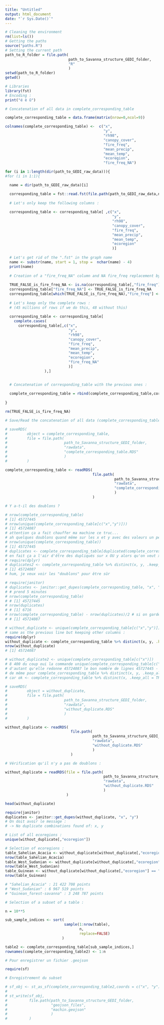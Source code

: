 ```yaml
---
title: "Untitled"
output: html_document
date: "`r Sys.Date()`"
---
```


```r
# Cleaning the environment
rm(list=ls())
# Getting the paths
source("paths.R")
# Setting the current path
path_to_R_folder = file.path(
                             path_to_Savanna_structure_GEDI_folder,
                             "R"
                             )
setwd(path_to_R_folder)
getwd()

# Libraries
library(fst)
# Encoding :
print("é è û")
```
```r
# Concatenation of all data in complete_corresponding_table

complete_corresponding_table = data.frame(matrix(nrow=0,ncol=9))

colnames(complete_corresponding_table) <-  c("x",
                                             "y",
                                             "rh98",
                                             "canopy_cover",
                                             "fire_freq",
                                             "mean_precip",
                                             "mean_temp",
                                             "ecoregion",
                                             "fire_freq_NA")

for (i in 1:length(dir(path_to_GEDI_raw_data))){
#for (i in 1:1){

  name = dir(path_to_GEDI_raw_data)[i]

  corresponding_table = fst::read.fst(file.path(path_to_GEDI_raw_data,name))
  
  # Let's only keep the following columns :
  
  corresponding_table <- corresponding_table[ ,c("x",
                                                 "y",
                                                 "rh98",
                                                 "canopy_cover",
                                                 "fire_freq",
                                                 "mean_precip",
                                                 "mean_temp",
                                                 "ecoregion"
                                                 )]
  
  # Let's get rid of the ".fst" in the graph name
  name <- substr(name, start = 1, stop =  nchar(name) - 4)
  print(name)
  
  # Creation of a "fire_freq_NA" column and NA fire_freq replacement by 0s :
  
  TRUE_FALSE_is_fire_freq_NA <- is.na(corresponding_table[,"fire_freq"])
  corresponding_table["fire_freq_NA"] <- TRUE_FALSE_is_fire_freq_NA
  corresponding_table[which(TRUE_FALSE_is_fire_freq_NA),"fire_freq"] <- 0
  
  # Let's keep only the complete rows :
  # (45 millions of rows if we do this, 48 without this)
  
  corresponding_table <- corresponding_table[
    complete.cases(
      corresponding_table[,c("x",
                             "y",
                             "rh98",
                             "canopy_cover",
                             "fire_freq",
                             "mean_precip",
                             "mean_temp",
                             "ecoregion",
                             "fire_freq_NA"
                             )]
                  ),]

  
  # Concatenation of corresponding_table with the previous ones :
  
  complete_corresponding_table = rbind(complete_corresponding_table,corresponding_table)
  
}

rm(TRUE_FALSE_is_fire_freq_NA)
```
```r
# Save/Read the concatenation of all data (complete_corresponding_table)

# saveRDS(
#         object = complete_corresponding_table,
#         file = file.path(
#                          path_to_Savanna_structure_GEDI_folder,
#                          "rawdata",
#                          "complete_corresponding_table.RDS"
#                          )
#         )

complete_corresponding_table <- readRDS(
                                        file.path(
                                                  path_to_Savanna_structure_GEDI_folder,
                                                  "rawdata",
                                                  "complete_corresponding_table.RDS"
                                                  )
                                        )
```

```r
# Y a-t-il des doublons ?

# nrow(complete_corresponding_table)
# [1] 45727445
# nrow(unique(complete_corresponding_table[c("x","y")]))
# [1] 45724087
# attention ça a fait chauffer ma machine ce truc...
# ah quelques doublons quand même sur les x et y avec des valeurs un peu différentes pour les autres variables
# nrow(unique(complete_corresponding_table))
# [1] 45727445
# duplicates <- complete_corresponding_table[duplicated(complete_corresponding_table[ , c("x","y")]),]    
# en fait ça a l'air d'être des dupliqués sur x OU y alors qu'on veut x ET y
# require(dplyr)
# duplicates2 <- complete_corresponding_table %>% distinct(x, y, .keep_all = TRUE)
# [1] 45724087
# hum, je veux voir les "doublons" pour être sûr

# require(janitor)
# duplicates <- janitor::get_dupes(complete_corresponding_table, "x", "y")
# # prend 5 minutes
# nrow(complete_corresponding_table)
# # [1] 45727445
# nrow(duplicates)
# # [1] 6716
# nrow(complete_corresponding_table) - nrow(duplicates)/2 # si on garde 1 duplicat sur 2
# # [1] 45724087

# without_duplicate <- unique(complete_corresponding_table[c("x","y")])
# same as the previous line but keeping other columns :
require(dplyr)
without_duplicate <- complete_corresponding_table %>% distinct(x, y, .keep_all = TRUE)
nrow(without_duplicate)
# [1] 45724087

# without_duplicate2 <- unique(complete_corresponding_table[c("x")])
# 8 400 du coup oui la commande unique(complete_corresponding_table[c("x","y")]) semble être la bonne,
# d'autant qu'elle redonne 45724087 le bon nombre de lignes 45727445 - 6716/2
# de même pour complete_corresponding_table %>% distinct(x, y, .keep_all = TRUE)
# car ok <- complete_corresponding_table %>% distinct(x, .keep_all = TRUE) donne 8 400 aussi
```

```r
# saveRDS(
#         object = without_duplicate,
#         file = file.path(
#                          path_to_Savanna_structure_GEDI_folder,
#                          "rawdata",
#                          "without_duplicate.RDS"
#                          )
#         )

without_duplicate <- readRDS(
                              file.path(
                                        path_to_Savanna_structure_GEDI_folder,
                                        "rawdata",
                                        "without_duplicate.RDS"
                                        )
                              )
```

```r
# Vérification qu'il n'y a pas de doublons :

without_duplicate = readRDS(file = file.path(
                                             path_to_Savanna_structure_GEDI_folder,
                                             "rawdata",
                                             "without_duplicate.RDS"
                                             )
                            )

head(without_duplicate)

require(janitor)
duplicates <- janitor::get_dupes(without_duplicate, "x", "y")
# On doit avoir le message :
# -> No duplicate combinations found of: x, y
```

```r
# List of all ecoregions :
unique(without_duplicate[,"ecoregion"])

# Selection of ecoregions :
table_Sahelian_Acacia <- without_duplicate[without_duplicate[,"ecoregion"] == "Sahelian_Acacia", ]
nrow(table_Sahelian_Acacia)
table_West_Sudanian <- without_duplicate[without_duplicate[,"ecoregion"] == "West_Sudanian", ]
nrow(table_West_Sudanian)
table_Guinean <- without_duplicate[without_duplicate[,"ecoregion"] == "Guinean_forest-savanna", ]
nrow(table_Guinean)

# "Sahelian_Acacia" : 21 422 708 points
# "West_Sudanian" : 6 967 519 points
# "Guinean_forest-savanna" : 3 248 787 points
```

```r
# Selection of a subset of a table :

n = 10**5

sub_sample_indices <- sort(
                           sample(1:nrow(table),
                                  n,
                                  replace=FALSE)
                          )

table2 <- complete_corresponding_table[sub_sample_indices,]
rownames(complete_corresponding_table2) <- 1:n
```

```r
# Pour enregistrer un fichier .geojson

require(sf)

# Enregistrement du subset

# sf_obj <- st_as_sf(complete_corresponding_table2,coords = c("x", "y"),crs = 4326)
# 
# st_write(sf_obj,
#          file.path(path_to_Savanna_structure_GEDI_folder,
#                    "geojson_files",
#                    "machin.geojson"
#                    )
#          )
```

```r

```

```r

```

```r

```

